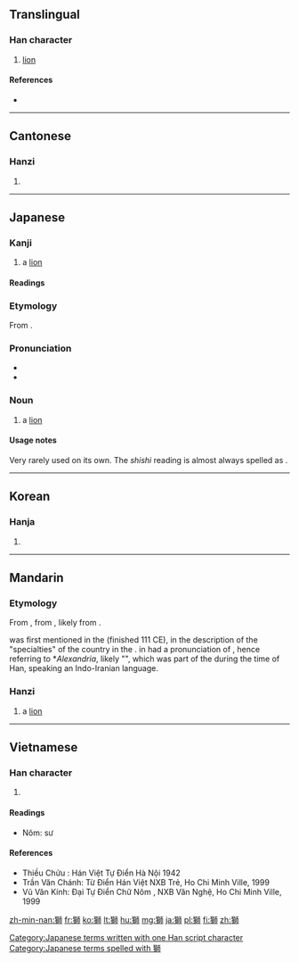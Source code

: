 {{also|狮}}
==Translingual==

===Han character===
{{Han char|rn=94|rad=犬|as=10|sn=13|four=4122<sub>7</sub>|canj=大竹竹口月 (KHHRB)}}

# [[lion]]

====References====
* {{Han ref|kx=0717.100|dkj=20609|dj=1128.250|hdz=21363.040|uh=7345|ud=29509|bh=B7E0|bd=47072}}

----

==Cantonese==

===Hanzi===
{{yue-hanzi|jyut=|y=si1|sim=狮}}

# {{defn|lang=yue|sort=犬10}}

----

==Japanese==

===Kanji===
{{ja-kanji|grade=n|rs=犬10}}

# a [[lion]]

====Readings====
{{ja-readings
|on=[[し]] (shi)
|kun=(''rare'') [[しし]] (shishi)
}}

===Etymology===
From {{etyl|ltc|ja|sort=し}}.

===Pronunciation===
* {{l|ja|sc=Latn|音読み|On'yomi}}
* {{IPA|lang=ja|[ɕi]}}

===Noun===
{{ja-noun|k|hira=し|rom=shi}}

# a [[lion]]

====Usage notes====
Very rarely used on its own.  The ''shishi'' reading is almost always spelled as {{l|ja|獅子}}.

[[Category:Japanese terms written with one Han script character]]
[[Category:Japanese terms spelled with 獅]]
----

==Korean==

===Hanja===
{{ko-hanja|hangeul=사|eumhun=|rv=sa|mr=sa|y=sa}}

# {{defn|lang=ko|sort=犬10}}

----

==Mandarin==

===Etymology===
From {{etyl|ltc|cmn}} {{IPAchar|/ʃɣiɪ/}}, from {{etyl|och|cmn}} {{IPAchar|/*srij/}}, likely from {{etyl|pal|cmn}} {{term|𐭱𐭩𐭥|tr=šēr|lang=pal|sc=Phli}}.

{{Hani|獅 / 獅子 / 師 / 師子}} was first mentioned in the ''{{w|Book of Han}}'' (finished 111 CE), in the description of the "specialties" of the {{Hani|[[烏弋山離]]}} country in the {{w|Western Regions}}.  {{Hani|烏弋山離}} in {{etyl|och|-}} had a pronunciation of {{IPAchar|/*ʔa lək sren raj/}}, hence referring to *''Alexandria'', likely "{{w|Alexandria Prophthasia}}", which was part of the {{w|Parthian Empire}} during the time of Han, speaking an Indo-Iranian language.

===Hanzi===
{{cmn-hanzi|sim=狮|pin=[[shī]] ([[shi1]])|wg=shih<sup>1</sup>}}

# a [[lion]]

----

==Vietnamese==

===Han character===
{{vi-hantu|sư|rs=犬10}}

# {{defn|lang=vi|sort=犬10}}

====Readings====
* Nôm: sư

====References====
* Thiều Chửu : Hán Việt Tự Điển  Hà Nội 1942
* Trần Văn Chánh: Từ Điển Hán Việt NXB Trẻ, Ho Chi Minh Ville, 1999
* Vũ Văn Kính: Đại Tự Điển Chữ Nôm , NXB Văn Nghệ, Ho Chi Minh Ville, 1999

[[zh-min-nan:獅]]
[[fr:獅]]
[[ko:獅]]
[[lt:獅]]
[[hu:獅]]
[[mg:獅]]
[[ja:獅]]
[[pl:獅]]
[[fi:獅]]
[[zh:獅]]